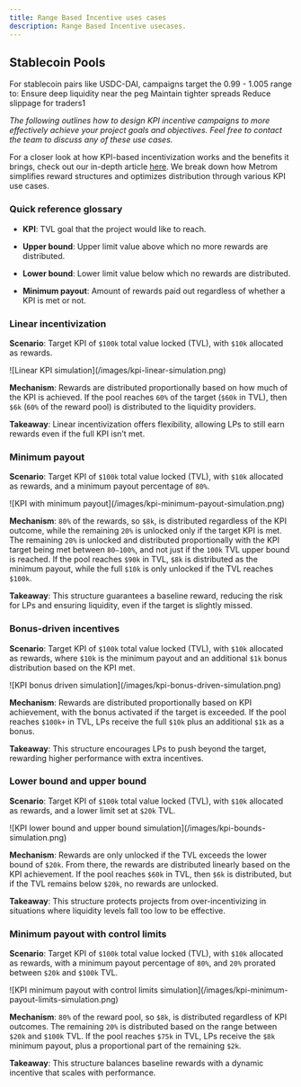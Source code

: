 ```yaml
---
title: Range Based Incentive uses cases
description: Range Based Incentive usecases.
---
```


## Stablecoin Pools

For stablecoin pairs like USDC-DAI, campaigns target the 0.99 - 1.005 range to:
Ensure deep liquidity near the peg
Maintain tighter spreads
Reduce slippage for traders1


_The following outlines how to design KPI incentive campaigns to more
effectively achieve your project goals and objectives. Feel free to contact the
team to discuss any of these use cases._

For a closer look at how KPI-based incentivization works and the benefits it
brings, check out our in-depth article
[here](https://medium.com/@metromxyz/kpi-based-farming-aligning-incentives-between-projects-and-communities-d2fd0ccc6ac1).
We break down how Metrom simplifies reward structures and optimizes distribution
through various KPI use cases.

### Quick reference glossary

-   **KPI**: TVL goal that the project would like to reach.

-   **Upper bound**: Upper limit value above which no more rewards are
    distributed.
-   **Lower bound**: Lower limit value below which no rewards are distributed.

-   **Minimum payout**: Amount of rewards paid out regardless of whether a KPI
    is met or not.

### Linear incentivization

**Scenario**: Target KPI of `$100k` total value locked (TVL), with `$10k`
allocated as rewards.

<div className="mediaWrapper">
    ![Linear KPI simulation](/images/kpi-linear-simulation.png)
</div>

**Mechanism**: Rewards are distributed proportionally based on how much of the
KPI is achieved. If the pool reaches `60%` of the target (`$60k` in TVL), then
`$6k` (`60%` of the reward pool) is distributed to the liquidity providers.

**Takeaway**: Linear incentivization offers flexibility, allowing LPs to still
earn rewards even if the full KPI isn’t met.

### Minimum payout

**Scenario**: Target KPI of `$100k` total value locked (TVL), with `$10k`
allocated as rewards, and a minimum payout percentage of `80%`.

<div className="mediaWrapper">
    ![KPI with minimum payout](/images/kpi-minimum-payout-simulation.png)
</div>

**Mechanism**: `80%` of the rewards, so `$8k`, is distributed regardless of the
KPI outcome, while the remaining `20%` is unlocked only if the target KPI is
met. The remaining `20%` is unlocked and distributed proportionally with the KPI
target being met between `80–100%`, and not just if the `100k` TVL upper bound
is reached. If the pool reaches `$90k` in TVL, `$8k` is distributed as the
minimum payout, while the full `$10k` is only unlocked if the TVL reaches
`$100k`.

**Takeaway**: This structure guarantees a baseline reward, reducing the risk for
LPs and ensuring liquidity, even if the target is slightly missed.

### Bonus-driven incentives

**Scenario**: Target KPI of `$100k` total value locked (TVL), with `$10k`
allocated as rewards, where `$10k` is the minimum payout and an additional `$1k`
bonus distribution based on the KPI met.

<div className="mediaWrapper">
    ![KPI bonus driven simulation](/images/kpi-bonus-driven-simulation.png)
</div>

**Mechanism**: Rewards are distributed proportionally based on KPI achievement,
with the bonus activated if the target is exceeded. If the pool reaches `$100k+`
in TVL, LPs receive the full `$10k` plus an additional `$1k` as a bonus.

**Takeaway**: This structure encourages LPs to push beyond the target, rewarding
higher performance with extra incentives.

### Lower bound and upper bound

**Scenario**: Target KPI of `$100k` total value locked (TVL), with `$10k`
allocated as rewards, and a lower limit set at `$20k` TVL.

<div className="mediaWrapper">
    ![KPI lower bound and upper bound
    simulation](/images/kpi-bounds-simulation.png)
</div>

**Mechanism**: Rewards are only unlocked if the TVL exceeds the lower bound of
`$20k`. From there, the rewards are distributed linearly based on the KPI
achievement. If the pool reaches `$60k` in TVL, then `$6k` is distributed, but
if the TVL remains below `$20k`, no rewards are unlocked.

**Takeaway**: This structure protects projects from over-incentivizing in
situations where liquidity levels fall too low to be effective.

### Minimum payout with control limits

**Scenario**: Target KPI of `$100k` total value locked (TVL), with `$10k`
allocated as rewards, with a minimum payout percentage of `80%`, and `20%`
prorated between `$20k` and `$100k` TVL.

<div className="mediaWrapper">
    ![KPI minimum payout with control limits
    simulation](/images/kpi-minimum-payout-limits-simulation.png)
</div>

**Mechanism**: `80%` of the reward pool, so `$8k`, is distributed regardless of
KPI outcomes. The remaining `20%` is distributed based on the range between
`$20k` and `$100k` TVL. If the pool reaches `$75k` in TVL, LPs receive the `$8k`
minimum payout, plus a proportional part of the remaining `$2k`.

**Takeaway**: This structure balances baseline rewards with a dynamic incentive
that scales with performance.
